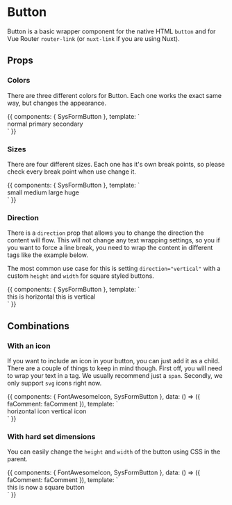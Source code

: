

<Meta title="Components|Button" component={SysFormButton} />

# Button

Button is a basic wrapper component for the native HTML `button` and for Vue
Router `router-link` (or `nuxt-link` if you are using Nuxt).

## Props

<Props of={SysFormButton} />

### Colors

There are three different colors for Button. Each one works the exact same way,
but changes the appearance.

<Preview>
  <Story name="Colors">
    {{
      components: { SysFormButton },
      template: `
        <div>
          <sys-form-button color="normal">normal</sys-form-button>
          <sys-form-button color="primary">primary</sys-form-button>
          <sys-form-button color="secondary">secondary</sys-form-button>
        </div>
      `
    }}
  </Story>
</Preview>

### Sizes

There are four different sizes. Each one has it's own break points, so please
check every break point when use change it.

<Preview>
  <Story name="Sizes">
    {{
      components: { SysFormButton },
      template: `
        <div>
          <sys-form-button size="small">small</sys-form-button>
          <sys-form-button size="medium">medium</sys-form-button>
          <sys-form-button size="large">large</sys-form-button>
          <sys-form-button size="huge">huge</sys-form-button>
        </div>
      `
    }}
  </Story>
</Preview>

### Direction

There is a `direction` prop that allows you to change the direction the content
will flow. This will not change any text wrapping settings, so you if you want
to force a line break, you need to wrap the content in different tags like the
example below.

The most common use case for this is setting `direction="vertical"` with a
custom `height` and `width` for square styled buttons.

<Preview>
  <Story name="Direction">
    {{
      components: { SysFormButton },
      template: `
        <div>
          <sys-form-button direction="horizontal">
            <span>this</span>
            <span>is</span>
            <span>horizontal</span>
          </sys-form-button>
          <sys-form-button direction="vertical">
            <span>this</span>
            <span>is</span>
            <span>vertical</span>
          </sys-form-button>
        </div>
      `
    }}
  </Story>
</Preview>

## Combinations

### With an icon

If you want to include an icon in your button, you can just add it as a child.
There are a couple of things to keep in mind though. First off, you will need
to wrap your text in a tag. We usually recommend just a `span`. Secondly, we
only support `svg` icons right now.

<Preview>
  <Story name="With an icon">
    {{
      components: { FontAwesomeIcon, SysFormButton },
      data: () => ({
        faComment: faComment
      }),
      template: `
        <div>
          <sys-form-button direction="horizontal">
            <font-awesome-icon :icon="faComment" />
            <span>horizontal icon</span>
          </sys-form-button>
          <sys-form-button direction="vertical">
            <font-awesome-icon :icon="faComment" />
            <span>vertical icon</span>
          </sys-form-button>
        </div>
      `
    }}
  </Story>
</Preview>

### With hard set dimensions

You can easily change the `height` and `width` of the button using CSS in the
parent.

<Preview>
  <Story name="With hard set dimensions">
    {{
      components: { FontAwesomeIcon, SysFormButton },
      data: () => ({
        faComment: faComment
      }),
      template: `
        <div>
          <sys-form-button
            direction="vertical"
            style="height:150px;width:150px;"
          >
            <font-awesome-icon :icon="faComment" />
            <span>this is now a square button</span>
          </sys-form-button>
        </div>
      `
    }}
  </Story>
</Preview>
